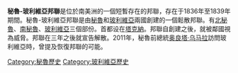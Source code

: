 {{Infobox Former Country
|native_name = {{lang|es|Confederación Perú-Boliviana}}
|conventional_long_name = 秘魯-玻利維亞邦聯
|common_name = 秘魯-玻利維亞邦聯
|continent = 南美洲
|region=秘魯
|country=秘魯
|status = 邦联制<br />共主邦联
|year_start = 1836年
|year_end = 1839年
|date_start = 10月28日
|date_end = 8月25日
|p1=秘魯
|p2=玻利維亞
|s1=秘魯
|s2=玻利維亞
|image_flag = Flag of the Peru-Bolivian Confederation.svg
|image_coat = Emblem of the Peru-Bolivian Confederation.svg
|image_map=Peru–Bolivia Confederation (orthographic projection).svg
|image_map_caption = 秘魯-玻利維亞邦聯的位置
|flag_p1=Flag of Peru (1825 - 1950).svg
|flag_p2=Flag of Bolivia (state, 1826-1851).svg
|flag_s1=Flag of Peru (1825 - 1950).svg
|flag_s2=Flag of Bolivia (state, 1826-1851).svg
|capital = 塔克纳
|title_leader = [[玻利維亞總統|邦聯]][[秘魯總統|总统]]
|leader1 = [[安德烈斯·德·桑塔·克鲁斯|安德烈斯·德·桑塔·克鲁斯]]
|today                  = {{flag|Peru}}<br>{{flag|Bolivia}}<br>{{flag|Argentina}}<br>{{flag|Brazil}}<br>{{flag|Chile}}<br>{{flag|Colombia}}<br>{{flag|Ecuador}}<br>{{flag|Paraguay}}
|}}

'''秘魯-玻利維亞邦聯'''是位於南美洲的一個短暫存在的邦聯，存在于1836年至1839年期間。秘魯-玻利維亞邦聯是由[[秘魯|秘魯]]和[[玻利維亞|玻利維亞]]兩國創建的一個鬆散邦聯。有[[秘鲁|北秘魯]]、[[秘鲁|南秘魯]]、[[玻利維亞|玻利維亞]]三個部份。首都设在[[塔克納|塔克納]]。邦聯自創建之後，就被鄰國視為威脅。邦聯在三年之後就宣告解散。2011年，秘魯前總統[[奥良塔·乌马拉|奥良塔·乌马拉]]訪問玻利維亞時，曾提及恢復邦聯的可能。

[[Category:秘魯歷史|Category:秘魯歷史]]
[[Category:玻利維亞歷史|Category:玻利維亞歷史]]
